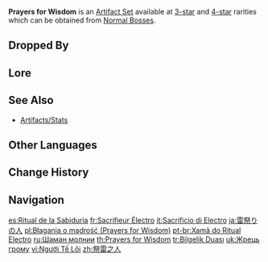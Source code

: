 {{Artifact Set Infobox
|id        = 303
|displayid = 301
|circlet   = Tiara of Thunder
|1pcBonus  = Affected by {{Electro}} for 40% less time.
|source3.1 = [[Normal Bosses]]
|source4.1 = [[Normal Bosses]]
|eff_att1  = Status Duration Reduction
}}
'''Prayers for Wisdom''' is an [[Artifact Set]] available at [[:Category:3-Star Artifacts|3-star]] and [[:Category:4-Star Artifacts|4-star]] rarities which can be obtained from [[Normal Bosses]].

==Dropped By==
{{Dropped By}}

==Lore==
{{Artifact Lore}}

==See Also==
*[[Artifacts/Stats]]

==Other Languages==
{{Other Languages
|en      = Prayers for Wisdom
|zhs     = 祭雷之人
|zhs_rm  = Jì Léi zhī Rén
|zht     = 祭雷之人
|zht_rm  = Jì Léi zhī Rén
|zh_tl   = Thunder Sacrificer
|ja      = 雷祭りの人
|ja_rm   = Kaminari Matsuri no Hito
|ja_tl   = Thunder Ritual Person
|ko      = 뇌명을 모시는 자
|ko_rm   = Noemyeong-eul Mosineun Ja
|ko_tl   = A Person Who Serve Thunder
|es      = Ritual de la Sabiduría
|es_tl   = Ritual of Wisdom
|fr      = Sacrifieur Électro
|fr_tl   = Electro Sacrifier
|ru      = Шаман молнии
|ru_tl   = Lightning Shaman
|th      = Prayers for Wisdom
|vi      = Người Tế Lôi
|vi_tl   = Lightning Sacrificer
|de      = Blitzopfer
|de_tl   = Lightning Offering
|id      = Prayers for Wisdom
|pt      = Xamã do Ritual Electro
|pt_tl   = Electro Ritual Shaman
|tr      = Bilgelik Duası
|tr_tl   = Wisdom Prayer
|it      = Sacrificio di Electro
|it_tl   = Electro Sacrifice
}}

==Change History==
{{Change History|1.0}}

==Navigation==
{{Artifact Navbox}}

[[es:Ritual de la Sabiduría]]
[[fr:Sacrifieur Électro]]
[[it:Sacrificio di Electro]]
[[ja:雷祭りの人]]
[[pl:Błagania o mądrość (Prayers for Wisdom)]]
[[pt-br:Xamã do Ritual Electro]]
[[ru:Шаман молнии]]
[[th:Prayers for Wisdom]]
[[tr:Bilgelik Duası]]
[[uk:Жрець грому]]
[[vi:Người Tế Lôi]]
[[zh:祭雷之人]]